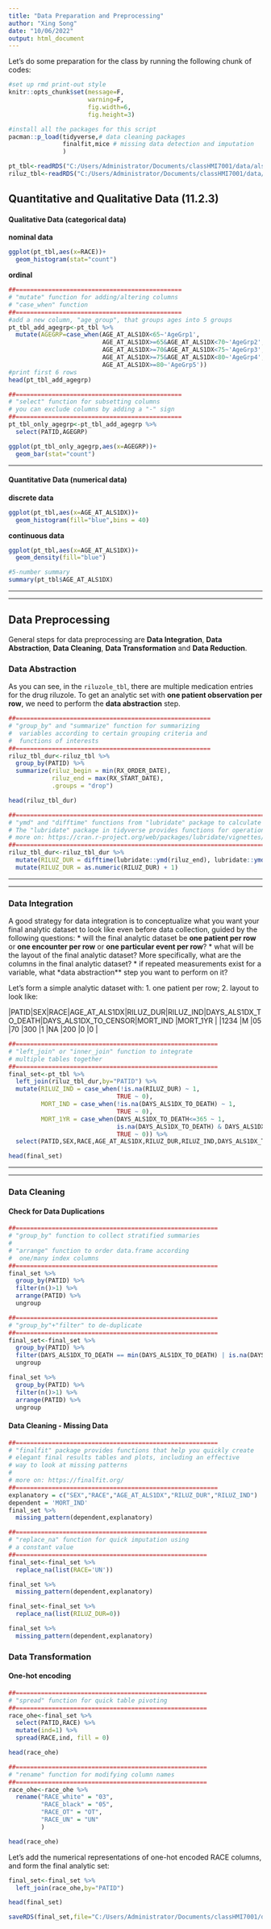 ```yaml
---
title: "Data Preparation and Preprocessing"
author: "Xing Song"
date: "10/06/2022"
output: html_document
---
```


Let's do some preparation for the class by running the following chunk of codes:

```r
#set up rmd print-out style
knitr::opts_chunk$set(message=F,
                      warning=F,
                      fig.width=6, 
                      fig.height=3)

#install all the packages for this script
pacman::p_load(tidyverse,# data cleaning packages
               finalfit,mice # missing data detection and imputation
               )
```

```r
pt_tbl<-readRDS("C:/Users/Administrator/Documents/classHMI7001/data/als_pt_table.rda")
riluz_tbl<-readRDS("C:/Users/Administrator/Documents/classHMI7001/data/als_riluzole.rda")
```

## Quantitative and Qualitative Data (11.2.3)

#### Qualitative Data (categorical data)

**nominal data**

```r
ggplot(pt_tbl,aes(x=RACE))+
  geom_histogram(stat="count")
```

**ordinal**

```r
##==============================================
# "mutate" function for adding/altering columns
# "case_when" function
##==============================================
#add a new column, "age_group", that groups ages into 5 groups
pt_tbl_add_agegrp<-pt_tbl %>%
  mutate(AGEGRP=case_when(AGE_AT_ALS1DX<65~'AgeGrp1',
                          AGE_AT_ALS1DX>=65&AGE_AT_ALS1DX<70~'AgeGrp2',
                          AGE_AT_ALS1DX>=70&AGE_AT_ALS1DX<75~'AgeGrp3',
                          AGE_AT_ALS1DX>=75&AGE_AT_ALS1DX<80~'AgeGrp4',
                          AGE_AT_ALS1DX>=80~'AgeGrp5'))
#print first 6 rows
head(pt_tbl_add_agegrp)
```

```r
##==============================================
# "select" function for subsetting columns
# you can exclude columns by adding a "-" sign
##==============================================
pt_tbl_only_agegrp<-pt_tbl_add_agegrp %>%
  select(PATID,AGEGRP)

ggplot(pt_tbl_only_agegrp,aes(x=AGEGRP))+
  geom_bar(stat="count")
```

**********************************                     

#### Quantitative Data (numerical data)

**discrete data**

```r
ggplot(pt_tbl,aes(x=AGE_AT_ALS1DX))+
  geom_histogram(fill="blue",bins = 40)
```

**continuous data**

```r
ggplot(pt_tbl,aes(x=AGE_AT_ALS1DX))+
  geom_density(fill="blue")

#5-number summary
summary(pt_tbl$AGE_AT_ALS1DX)
```

**************************************************************************************************
**************************************************************************************************

## Data Preprocessing

General steps for data preprocessing are **Data Integration**, **Data Abstraction**, **Data Cleaning**, **Data Transformation** and **Data Reduction**. 

### Data Abstraction
As you can see, in the `riluzole_tbl`, there are multiple medication entries for the drug riluzole. To get an analytic set with **one patient observation per row**, we need to perform the **data abstraction** step.

```r
##======================================================
# "group_by" and "summarize" function for summarizing 
#  variables according to certain grouping criteria and
#  functions of interests
##======================================================
riluz_tbl_dur<-riluz_tbl %>%
  group_by(PATID) %>%
  summarize(riluz_begin = min(RX_ORDER_DATE),
            riluz_end = max(RX_START_DATE),
            .groups = "drop")

head(riluz_tbl_dur)
```


```r
##=========================================================================================
# "ymd" and "difftime" functions from "lubridate" package to calculate date difference
# The "lubridate" package in tidyverse provides functions for operations on dates and times
# more on: https://cran.r-project.org/web/packages/lubridate/vignettes/lubridate.html
##=======================================================================================
riluz_tbl_dur<-riluz_tbl_dur %>%
  mutate(RILUZ_DUR = difftime(lubridate::ymd(riluz_end), lubridate::ymd(riluz_begin), units = "days")) %>%
  mutate(RILUZ_DUR = as.numeric(RILUZ_DUR) + 1)
```


**************************************************************************************************
**************************************************************************************************

### Data Integration

A good strategy for data integration is to conceptualize what you want your final analytic dataset to look like even before data collection, guided by the following questions:
* will the final analytic dataset be **one patient per row** or **one encounter per row** or **one particular event per row**?
* what will be the layout of the final analytic dataset? More specifically, what are the columns in the final analytic dataset? 
* if repeated measurements exist for a variable, what *data abstraction** step you want to perform on it? 

Let's form a simple analytic dataset with: 
1. one patient per row;
2. layout to look like: 

|PATID|SEX|RACE|AGE_AT_ALS1DX|RILUZ_DUR|RILUZ_IND|DAYS_ALS1DX_TO_DEATH|DAYS_ALS1DX_TO_CENSOR|MORT_IND |MORT_1YR |
|1234 |M  |05  |70           |300      |1        |NA                  |200                  |0        |0        |

```r
##========================================================
# "left_join" or "inner_join" function to integrate
# multiple tables together
##========================================================
final_set<-pt_tbl %>%
  left_join(riluz_tbl_dur,by="PATID") %>%
  mutate(RILUZ_IND = case_when(!is.na(RILUZ_DUR) ~ 1,
                              TRUE ~ 0),
         MORT_IND = case_when(!is.na(DAYS_ALS1DX_TO_DEATH) ~ 1,
                              TRUE ~ 0),
         MORT_1YR = case_when(DAYS_ALS1DX_TO_DEATH<=365 ~ 1,
                              is.na(DAYS_ALS1DX_TO_DEATH) & DAYS_ALS1DX_TO_CENSOR<=365 ~ NA_real_,
                              TRUE ~ 0)) %>%
  select(PATID,SEX,RACE,AGE_AT_ALS1DX,RILUZ_DUR,RILUZ_IND,DAYS_ALS1DX_TO_DEATH,DAYS_ALS1DX_TO_CENSOR,MORT_IND, MORT_1YR)

head(final_set)
```


**************************************************************************************************
**************************************************************************************************

### Data Cleaning 

#### Check for Data Duplications

```r
##========================================================
# "group_by" function to collect stratified summaries
#
# "arrange" function to order data.frame according 
#  one/many index columns
##========================================================
final_set %>%
  group_by(PATID) %>% 
  filter(n()>1) %>%
  arrange(PATID) %>%
  ungroup
```

```r
##========================================================
# "group_by"+"filter" to de-duplicate
##========================================================
final_set<-final_set %>%
  group_by(PATID) %>%
  filter(DAYS_ALS1DX_TO_DEATH == min(DAYS_ALS1DX_TO_DEATH) | is.na(DAYS_ALS1DX_TO_DEATH)) %>%
  ungroup

final_set %>%
  group_by(PATID) %>% 
  filter(n()>1) %>%
  arrange(PATID) %>%
  ungroup
```

#### Data Cleaning - Missing Data 

```r
##========================================================
# "finalfit" package provides functions that help you quickly create 
# elegant final results tables and plots, including an effective
# way to look at missing patterns
# 
# more on: https://finalfit.org/
##======================================================== 
explanatory = c("SEX","RACE","AGE_AT_ALS1DX","RILUZ_DUR","RILUZ_IND")
dependent = 'MORT_IND'
final_set %>%
  missing_pattern(dependent,explanatory)
```


```r
##=====================================================
# "replace_na" function for quick imputation using
# a constant value
##=====================================================
final_set<-final_set %>%
  replace_na(list(RACE='UN'))

final_set %>%
  missing_pattern(dependent,explanatory)
```

```r
final_set<-final_set %>%
  replace_na(list(RILUZ_DUR=0))

final_set %>%
  missing_pattern(dependent,explanatory)
```

### Data Transformation

#### One-hot encoding 
```r
##=====================================================
# "spread" function for quick table pivoting
##=====================================================
race_ohe<-final_set %>% 
  select(PATID,RACE) %>%
  mutate(ind=1) %>%
  spread(RACE,ind, fill = 0)

head(race_ohe)
```

```r
##=====================================================
# "rename" function for modifying column names
##=====================================================
race_ohe<-race_ohe %>%
  rename("RACE_white" = "03",
         "RACE_black" = "05",
         "RACE_OT" = "OT",
         "RACE_UN" = "UN"
         )

head(race_ohe)
```

Let's add the numerical representations of one-hot encoded RACE columns, and form the final analytic set:

```r
final_set<-final_set %>%
  left_join(race_ohe,by="PATID")

head(final_set)
```


```r
saveRDS(final_set,file="C:/Users/Administrator/Documents/classHMI7001/data/final_set.rda")
```
